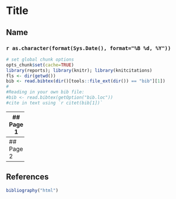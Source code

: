 # Title
## Name
### `r as.character(format(Sys.Date(), format="%B %d, %Y"))`
```r
# set global chunk options
opts_chunk$set(cache=TRUE)
library(reports); library(knitr); library(knitcitations)
fls <- dir(getwd())
bib <- read.bibtex(dir()[tools::file_ext(dir()) == "bib"][1])
#
#Reading in your own bib file:
#bib <- read.bibtex(getOption("bib.loc"))
#cite in text using `r citet(bib[1])`
```
------
## Page 1

`r citet(bib[1])`    

------
## Page 2
       

------
## References
```r
bibliography("html") 
```

